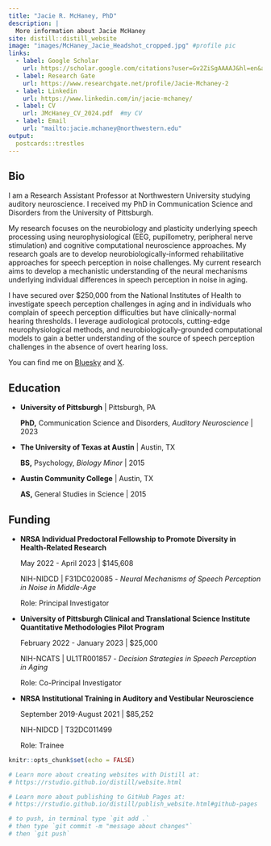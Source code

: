 ```yaml
---
title: "Jacie R. McHaney, PhD"
description: |
  More information about Jacie McHaney
site: distill::distill_website
image: "images/McHaney_Jacie_Headshot_cropped.jpg" #profile pic
links:
  - label: Google Scholar
    url: https://scholar.google.com/citations?user=Gv2ZiSgAAAAJ&hl=en&authuser=1
  - label: Research Gate
    url: https://www.researchgate.net/profile/Jacie-Mchaney-2
  - label: Linkedin
    url: https://www.linkedin.com/in/jacie-mchaney/
  - label: CV
    url: JMcHaney_CV_2024.pdf  #my CV
  - label: Email
    url: "mailto:jacie.mchaney@northwestern.edu"
output:
  postcards::trestles
---
```


## Bio

I am a Research Assistant Professor at Northwestern University studying auditory neuroscience. I received my PhD in Communication Science and Disorders from the University of Pittsburgh.

My research focuses on the neurobiology and plasticity underlying speech processing using neurophysiological (EEG, pupillometry, peripheral nerve stimulation) and cognitive computational neuroscience approaches. My research goals are to develop neurobiologically-informed rehabilitative approaches for speech perception in noise challenges. My current research aims to develop a mechanistic understanding of the neural mechanisms underlying individual differences in speech perception in noise in aging.

I have secured over $250,000 from the National Institutes of Health to investigate speech perception challenges in aging and in individuals who complain of speech perception difficulties but have clinically-normal hearing thresholds. I leverage audiological protocols, cutting-edge neurophysiological methods, and neurobiologically-grounded computational models to gain a better understanding of the source of speech perception challenges in the absence of overt hearing loss.

You can find me on [Bluesky](https://bsky.app/profile/jaciemchaney.bsky.social) and [X](https://twitter.com/JacieMcHaney).


## Education

- **University of Pittsburgh** | Pittsburgh, PA

  **PhD,** Communication Science and Disorders, *Auditory Neuroscience* | 2023

- **The University of Texas at Austin** | Austin, TX

  **BS,** Psychology, *Biology Minor* |  2015

- **Austin Community College** | Austin, TX

  **AS,** General Studies in Science |  2015


## Funding

- **NRSA Individual Predoctoral Fellowship to Promote Diversity in Health-Related Research**

  May 2022 - April 2023 | $145,608

  NIH-NIDCD | F31DC020085 - *Neural Mechanisms of Speech Perception in Noise in Middle-Age*

  Role: Principal Investigator

- **University of Pittsburgh Clinical and Translational Science Institute Quantitative Methodologies Pilot Program**

  February 2022 - January 2023 | $25,000

  NIH-NCATS | UL1TR001857 - *Decision Strategies in Speech Perception in Aging* 

  Role: Co-Principal Investigator

- **NRSA Institutional Training in Auditory and Vestibular Neuroscience**

  September 2019-August 2021 | $85,252

  NIH-NIDCD | T32DC011499 

  Role: Trainee


```r
knitr::opts_chunk$set(echo = FALSE)

# Learn more about creating websites with Distill at:
# https://rstudio.github.io/distill/website.html

# Learn more about publishing to GitHub Pages at:
# https://rstudio.github.io/distill/publish_website.html#github-pages

# to push, in terminal type `git add .`
# then type `git commit -m "message about changes"`
# then `git push`

```

